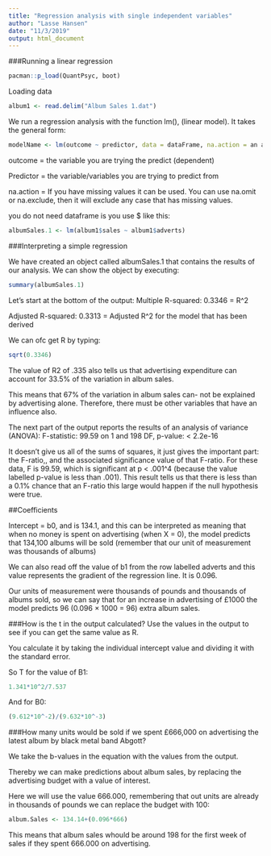 ```yaml
---
title: "Regression analysis with single independent variables"
author: "Lasse Hansen"
date: "11/3/2019"
output: html_document
---
```


###Running a linear regression

```r
pacman::p_load(QuantPsyc, boot)
```

Loading data

```r
album1 <- read.delim("Album Sales 1.dat")
```

We run a regression analysis with the function lm(), (linear model). It takes the general form:

```r
modelName <- lm(outcome ~ predictor, data = dataFrame, na.action = an action))
```

outcome = the variable you are trying the predict (dependent)

Predictor = the variable/variables you are trying to predict from

na.action = If you have missing values it can be used. You can use na.omit or na.exclude, then it will
exclude any case that has missing values.

you do not need dataframe is you use $ like this:

```r
albumSales.1 <- lm(album1$sales ~ album1$adverts)
```

###Interpreting a simple regression

We have created an object called albumSales.1 that contains the results of our analysis. We can
show the object by executing:

```r
summary(albumSales.1)
```


Let’s start at the bottom of the output:
Multiple R-squared: 0.3346 = R^2

Adjusted R-squared: 0.3313 = Adjusted R^2 for the model that has been derived

We can ofc get R by typing:

```r
sqrt(0.3346)
```

The value of R2 of .335 also tells us that advertising expenditure can account for 33.5% of the variation in album sales.

This means that 67% of the variation in album sales can- not be explained by advertising alone. Therefore, there must be other variables that have an influence also.

The next part of the output reports the results of an analysis of variance (ANOVA):
F-statistic: 99.59 on 1 and 198 DF, p-value: < 2.2e-16

It doesn’t give us all of the sums of squares, it just gives the important part: the F-ratio,, and the associated significance value of that F-ratio. For these data, F is 99.59, which is significant at p < .001^4 (because the value labelled p-value is less than .001). This result tells us that there is less than a 0.1% chance that an F-ratio this large would happen if the null hypothesis were true. 

##Coefficients

Intercept = b0, and is 134.1, and this can be interpreted as meaning that
when no money is spent on advertising (when X = 0), the model predicts
that 134,100 albums will be sold (remember that our unit of measurement was thousands of albums)

We can also read off the value of b1 from the row labelled adverts and this value represents the gradient of the regression line. It is 0.096.

Our units of measurement were thousands of pounds and thousands of albums sold, so we can say that for an increase in advertising of £1000 the model predicts 96 (0.096 × 1000 = 96) extra album sales.

###How is the t in the output calculated? Use the values in the output to see if you can get the same value as R.

You calculate it by taking the individual intercept value and dividing it with the standard error.

So T for the value of B1:

```r
1.341*10^2/7.537
```

And for B0:

```r
(9.612*10^-2)/(9.632*10^-3)
```


###How many units would be sold if we spent £666,000 on advertising the latest album by black metal band Abgott?

We take the b-values in the equation with the values from the output. 

Thereby we can make predictions about album sales, by replacing the advertising budget with a value of interest. 

Here we will use the value 666.000, remembering that out units are already in thousands of pounds we can replace the budget with 100:

```r
album.Sales <- 134.14+(0.096*666)
```

This means that album sales whould be around 198 for the first week of sales if they spent 666.000 on
advertising.




